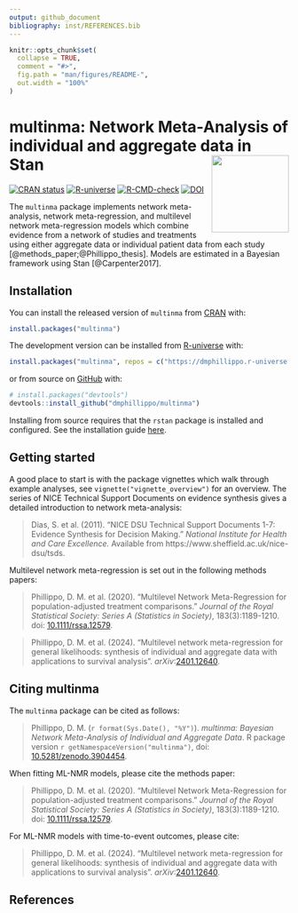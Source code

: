 ```yaml
---
output: github_document
bibliography: inst/REFERENCES.bib
---
```


<!-- README.md is generated from README.Rmd. Please edit that file -->

```r
knitr::opts_chunk$set(
  collapse = TRUE,
  comment = "#>",
  fig.path = "man/figures/README-",
  out.width = "100%"
)
```
# multinma: Network Meta-Analysis of individual and aggregate data in Stan <img src='man/figures/logo.svg' style="float:right" height="139" />

<!-- badges: start -->
[![CRAN status](https://www.r-pkg.org/badges/version/multinma)](https://CRAN.R-project.org/package=multinma)
[![R-universe](https://dmphillippo.r-universe.dev/badges/multinma)](https://dmphillippo.r-universe.dev)
[![R-CMD-check](https://github.com/dmphillippo/multinma/workflows/R-CMD-check/badge.svg)](https://github.com/dmphillippo/multinma/actions)
[![DOI](https://zenodo.org/badge/DOI/10.5281/zenodo.3904454.svg)](https://doi.org/10.5281/zenodo.3904454)
<!-- badges: end -->

The `multinma` package implements network meta-analysis, network meta-regression, and multilevel network meta-regression models which combine evidence from a network of studies and treatments using either aggregate data or individual patient data from each study [@methods_paper;@Phillippo_thesis].
Models are estimated in a Bayesian framework using Stan [@Carpenter2017].

## Installation

You can install the released version of `multinma` from [CRAN](https://CRAN.R-project.org/package=multinma) with:

``` r
install.packages("multinma")
```

The development version can be installed from [R-universe](https://dmphillippo.r-universe.dev) with:

```r
install.packages("multinma", repos = c("https://dmphillippo.r-universe.dev", getOption("repos")))
```

or from source on [GitHub](https://github.com/dmphillippo/multinma) with:

``` r
# install.packages("devtools")
devtools::install_github("dmphillippo/multinma")
```

Installing from source requires that the `rstan` package is installed and configured. 
See the installation guide [here](https://github.com/stan-dev/rstan/wiki/RStan-Getting-Started).

## Getting started
A good place to start is with the package vignettes which walk through example analyses, see `vignette("vignette_overview")` for an overview.
The series of NICE Technical Support Documents on evidence synthesis gives a detailed introduction to network meta-analysis:

> Dias, S. et al. (2011). "NICE DSU Technical Support Documents 1-7: Evidence Synthesis for Decision Making." _National Institute for Health and Care Excellence._ Available from https://www.sheffield.ac.uk/nice-dsu/tsds.

Multilevel network meta-regression is set out in the following methods papers:

> Phillippo, D. M. et al. (2020). "Multilevel Network Meta-Regression for population-adjusted treatment comparisons." _Journal of the Royal Statistical Society: Series A (Statistics in Society)_, 183(3):1189-1210. doi: [10.1111/rssa.12579](https://doi.org/10.1111/rssa.12579).

> Phillippo, D. M. et al. (2024). "Multilevel network meta-regression for general likelihoods: synthesis of individual and aggregate data with applications to survival analysis". _arXiv_:[2401.12640](https://arxiv.org/abs/2401.12640).

## Citing multinma
The `multinma` package can be cited as follows:

> Phillippo, D. M. (`r format(Sys.Date(), "%Y")`). _multinma: Bayesian Network Meta-Analysis of Individual and Aggregate Data_. R package version `r getNamespaceVersion("multinma")`, doi: [10.5281/zenodo.3904454](https://doi.org/10.5281/zenodo.3904454).

When fitting ML-NMR models, please cite the methods paper:

> Phillippo, D. M. et al. (2020). "Multilevel Network Meta-Regression for population-adjusted treatment comparisons." _Journal of the Royal Statistical Society: Series A (Statistics in Society)_, 183(3):1189-1210. doi: [10.1111/rssa.12579](https://doi.org/10.1111/rssa.12579).

For ML-NMR models with time-to-event outcomes, please cite:

> Phillippo, D. M. et al. (2024). "Multilevel network meta-regression for general likelihoods: synthesis of individual and aggregate data with applications to survival analysis". _arXiv_:[2401.12640](https://arxiv.org/abs/2401.12640).

## References
